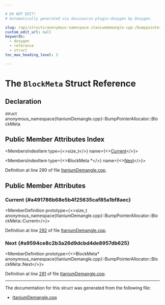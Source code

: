 ```yaml
---

# DO NOT EDIT!
# Automatically generated via docusaurus-plugin-doxygen by Doxygen.

slug: /api/structs/anonymous-namespace-itaniumdemangle-cpp-/bumppointerallocator/blockmeta
custom_edit_url: null
keywords:
  - doxygen
  - reference
  - struct
toc_max_heading_level: 3

---
```





# The `BlockMeta` Struct Reference

<DoxygenPage pluginConfig={pluginConfig}>



## Declaration

<CodeBlock>struct anonymous_namespace{ItaniumDemangle.cpp}::BumpPointerAllocator::BlockMeta</CodeBlock>

## Public Member Attributes Index

<MembersIndex>

<MembersIndexItem
  type={<>size&#95;t</>}
  name={<><a href="#a491786b68e5b4f25635caf85a1bf8aec">Current</a></>}>
</MembersIndexItem>

<MembersIndexItem
  type={<>BlockMeta &#42;</>}
  name={<><a href="#a9594ce8c2b3a26d9dcbd4de8957db625">Next</a></>}>
</MembersIndexItem>

</MembersIndex>


Definition at line 290 of file <a href="/docs/api/files/lib/lib/demangle/itaniumdemangle-cpp">ItaniumDemangle.cpp</a>.

<SectionDefinition>

## Public Member Attributes

### Current {#a491786b68e5b4f25635caf85a1bf8aec}

<MemberDefinition
  prototype={<>size&#95;t anonymous&#95;namespace&#123;ItaniumDemangle.cpp&#125;::BumpPointerAllocator::BlockMeta::Current</>}>

Definition at line <a href="/docs/api/files/lib/lib/demangle/itaniumdemangle-cpp/#l00292">292</a> of file <a href="/docs/api/files/lib/lib/demangle/itaniumdemangle-cpp">ItaniumDemangle.cpp</a>.
</MemberDefinition>

### Next {#a9594ce8c2b3a26d9dcbd4de8957db625}

<MemberDefinition
  prototype={<>BlockMeta&#42; anonymous&#95;namespace&#123;ItaniumDemangle.cpp&#125;::BumpPointerAllocator::BlockMeta::Next</>}>

Definition at line <a href="/docs/api/files/lib/lib/demangle/itaniumdemangle-cpp/#l00291">291</a> of file <a href="/docs/api/files/lib/lib/demangle/itaniumdemangle-cpp">ItaniumDemangle.cpp</a>.
</MemberDefinition>

</SectionDefinition>

<hr/>

The documentation for this struct was generated from the following file:

<ul>
<li><a href="/docs/api/files/lib/lib/demangle/itaniumdemangle-cpp">ItaniumDemangle.cpp</a></li>
</ul>

</DoxygenPage>
